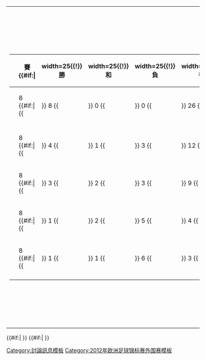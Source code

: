 {|
|-
|<!-- GROUP STANDINGS TABLE-->
{| class="wikitable" style="text-align: center; font-size: 90%;"
|-
!width=165|{{tnavbar-header|球隊|2012年歐洲國家盃外圍賽I組}}
!width=25|賽
{{#if:{{{expanded|}}}|
!width=25{{!}}勝
!width=25{{!}}和
!width=25{{!}}負
!width=25{{!}}得
!width=25{{!}}失
!width=25{{!}}差
}}
!width=25|分
|-  bgcolor=#ccffcc
|style="text-align:left;"|{{fb|ESP}}
|8 {{#if:{{{expanded|}}}|{{!!}} 8 {{!!}} 0 {{!!}} 0 {{!!}} 26 {{!!}} 6 {{!!}} 20 }}||'''24'''
|- 
|-  bgcolor=#ccccff
|style="text-align:left;"|{{fb|CZE}}
|8 {{#if:{{{expanded|}}}|{{!!}} 4 {{!!}} 1 {{!!}} 3 {{!!}} 12 {{!!}} 8 {{!!}} 4 }}||'''13'''
|- 
|style="text-align:left;"|{{fb|SCO}}
|8 {{#if:{{{expanded|}}}|{{!!}} 3 {{!!}} 2 {{!!}} 3 {{!!}} 9 {{!!}} 10 {{!!}} -1 }}||'''11'''
|-
|style="text-align:left;"|{{fb|LTU}}
|8 {{#if:{{{expanded|}}}|{{!!}} 1 {{!!}} 2 {{!!}} 5 {{!!}} 4 {{!!}} 13 {{!!}} -9 }}||'''5'''
|- 
|style="text-align:left;"|{{fb|LIE}}
|8 {{#if:{{{expanded|}}}|{{!!}} 1 {{!!}} 1 {{!!}} 6 {{!!}} 3 {{!!}} 17 {{!!}} -14 }}||'''4'''
|- 
|}
|<!-- FIXTURES TABLE -->
{{#if:{{{fixtures|}}}|
{{{!}} class="wikitable" style="text-align:center; font-size:90%;"
{{!}}-
!width=165{{!}}&nbsp;
!{{flagicon|CZE}}
!{{flagicon|LIE}}
!{{flagicon|LTU}}
!{{flagicon|SCO}}
!{{flagicon|ESP}}
{{!}}-
{{!}} style="text-align:right;"{{!}}{{fb-rt|CZE}}
{{!}} &mdash;
{{!}} [[2012年歐洲國家盃外圍賽I組#Czech Republic v Liechtenstein|'''2–0''']]
{{!}} [[2012年歐洲國家盃外圍賽I組#Czech Republic v Lithuania|'''0–1''']]
{{!}} [[2012年歐洲國家盃外圍賽I組#Czech Republic v Scotland|'''1–0''']]
{{!}} [[2012年歐洲國家盃外圍賽I組#Czech Republic v Spain|'''0–2''']]
{{!}}-
{{!}} style="text-align:right;"{{!}}{{fb-rt|LIE}}
{{!}} [[2012年歐洲國家盃外圍賽I組#Liechtenstein v Czech Republic|'''0–2''']]
{{!}} &mdash;
{{!}} [[2012年歐洲國家盃外圍賽I組#Liechtenstein v Lithuania|'''2–0''']]
{{!}} [[2012年歐洲國家盃外圍賽I組#Liechtenstein v Scotland|'''0–1''']]
{{!}} [[2012年歐洲國家盃外圍賽I組#Liechtenstein v Spain|'''0–4''']]
{{!}}-
{{!}} style="text-align:right;"{{!}}{{fb-rt|LTU}}
{{!}} [[2012年歐洲國家盃外圍賽I組#Lithuania v Czech Republic|'''1–4''']]
{{!}} [[2012年歐洲國家盃外圍賽I組#Lithuania v Liechtenstein|'''0–0''']]
{{!}} &mdash;
{{!}} [[2012年歐洲國家盃外圍賽I組#Lithuania v Scotland|'''0–0''']]
{{!}} [[2012年歐洲國家盃外圍賽I組#Lithuania v Spain|'''1–3''']]
{{!}}-
{{!}} style="text-align:right;"{{!}}{{fb-rt|SCO}}
{{!}} [[2012年歐洲國家盃外圍賽I組#Scotland v Czech Republic|'''2–2''']]
{{!}} [[2012年歐洲國家盃外圍賽I組#Scotland v Liechtenstein|'''2–1''']]
{{!}} [[2012年歐洲國家盃外圍賽I組#Scotland v Lithuania|'''1–0''']]
{{!}} &mdash;
{{!}} [[2012年歐洲國家盃外圍賽I組#Scotland v Spain|'''2–3''']]
{{!}}-
{{!}} style="text-align:right;"{{!}}{{fb-rt|ESP}}
{{!}} [[2012年歐洲國家盃外圍賽I組#Spain v Czech Republic|'''2–1''']]
{{!}} [[2012年歐洲國家盃外圍賽I組#Spain v Liechtenstein|'''6–0''']]
{{!}} [[2012年歐洲國家盃外圍賽I組#Spain v Lithuania|'''3–1''']]
{{!}} [[2012年歐洲國家盃外圍賽I組#Spain v Scotland|'''3–1''']]
{{!}} &mdash;
{{!}}}
}}
|}
{{#if:{{{tiebreakers|}}}|
}}
{{#if:{{{scenarios|}}}|
}}<noinclude>
[[Category:討論訊息模板]]
[[Category:2012年欧洲足球锦标赛外围赛模板‎]]
</noinclude>